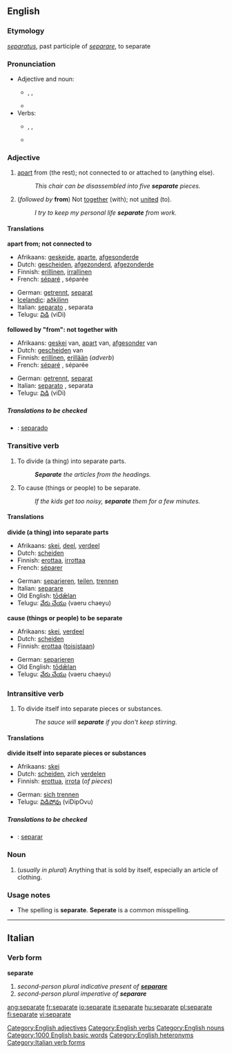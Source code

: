 ==English==

===Etymology===

{{L.}} ''[[separatus]]'', past participle of ''[[separare#Latin|separare]]'', to separate

===Pronunciation===

* Adjective and noun:
** {{AHD|sĕ'pərət}}, {{IPA|/ˈsɛpərət/}}, {{SAMPA|/"sEp@r@t/}}
** {{audio|en-us-separate-adj.ogg|Audio (US), adjective}}
* Verbs:
** {{AHD|sĕ'pərāt}}, {{IPA|/ˈsɛpəreɪt/}}, {{SAMPA|/"sEp@reIt/}}
** {{audio|en-us-separate-verb.ogg|Audio (US), verb}}

===Adjective===
{{en-adj|-}}

# [[Apart|apart]] from (the rest); not connected to or attached to (anything else).
#: ''This chair can be disassembled into five '''separate''' pieces.''
# (''followed by'' '''from''') Not [[together]] (with); not [[united]] (to).
#: ''I try to keep my personal life '''separate''' from work.''

====Translations====

'''apart from; not connected to'''
{{top}}
*Afrikaans: [[geskeide]], [[aparte]], [[afgesonderde]]
*Dutch: [[gescheiden]], [[afgezonderd]], [[afgezonderde]]
*Finnish: [[erillinen]], [[irrallinen]]
*French: [[séparé]] {{m}}, séparée {{f}}
{{mid}}
*German: [[getrennt]], [[separat]]
*[[w:Icelandic language|Icelandic]]: [[aðkilinn]]
*Italian: [[separato]] {{m}}, separata {{f}}
*Telugu: [[విడి]] (viDi)
{{bottom}}

'''followed by "from": not together with'''
{{top}}
*Afrikaans: [[geskei]] van, [[apart]] van, [[afgesonder]] van
*Dutch: [[gescheiden]] van
*Finnish: [[erillinen]], [[erillään]] (''adverb'')
*French: [[séparé]] {{m}}, séparée {{f}}
{{mid}}
*German: [[getrennt]], [[separat]]
*Italian: [[separato]] {{m}}, separata {{f}}
*Telugu: [[విడి]] (viDi)
{{bottom}}

=====Translations to be checked=====
<!--Remove this section once all of the translations below have been moved into the tables above.-->
{{checktrans}}

*{{ttbc|Spanish}}: [[separado]]

===Transitive verb===
{{en-verb|separat|ing}}

# To divide (a thing) into separate parts.
#: '''''Separate''' the articles from the headings.''
# To cause (things or people) to be separate.
#: ''If the kids get too noisy, '''separate''' them for a few minutes.''

====Translations====

'''divide (a thing) into separate parts'''

{{top}}
*Afrikaans: [[skei]], [[deel]], [[verdeel]]
*Dutch: [[scheiden]]
*Finnish: [[erottaa]], [[irrottaa]]
*French: [[séparer]]
{{mid}}
*German: [[separieren]], [[teilen]], [[trennen]]
*Italian: [[separare#Italian|separare]]
*Old English: [[todælan|tōdǣlan]]
*Telugu: [[వేరు చేయు]] (vaeru chaeyu)
{{bottom}}

'''cause (things or people) to be separate'''
{{top}}
*Afrikaans: [[skei]], [[verdeel]]
*Dutch: [[scheiden]]
*Finnish: [[erottaa]] ([[toinen|toisistaan]])
{{mid}}
*German: [[separieren]]
*Old English: [[todælan|tōdǣlan]]
*Telugu: [[వేరు చేయు]] (vaeru chaeyu)
{{bottom}}

===Intransitive verb===
{{en-verb|separat|ing}}

# To divide itself into separate pieces or substances.
#: ''The sauce will '''separate''' if you don't keep stirring.''

====Translations====

'''divide itself into separate pieces or substances'''
{{top}}
*Afrikaans: [[skei]]
*Dutch: [[scheiden]], zich [[verdelen]]
*Finnish: [[erottua]], [[irrota]] (''of pieces'')
{{mid}}
* German: [[sich trennen]]
*Telugu: [[విడిపోవు]] (viDipOvu)
{{bottom}}

=====Translations to be checked=====

<!--Remove this section once all of the translations below have been moved into the tables above.-->
{{checktrans}}

*{{ttbc|Spanish}}: [[separar]]

===Noun===
{{en-noun}}

# (''usually in plural'') Anything that is sold by itself, especially an article of clothing.

===Usage notes===

* The spelling is '''separate'''.  '''Seperate''' is a common misspelling.

[[Category:English adjectives]]
[[Category:English verbs]]
[[Category:English nouns]]
[[Category:1000 English basic words]]
[[Category:English heteronyms]]


----

==Italian==
===Verb form===
'''separate'''

# ''second-person plural indicative present of '''[[separare#Italian|separare]]'''''
# ''second-person plural imperative of '''separare'''''

[[Category:Italian verb forms]]

[[ang:separate]]
[[fr:separate]]
[[io:separate]]
[[it:separate]]
[[hu:separate]]
[[pl:separate]]
[[fi:separate]]
[[vi:separate]]